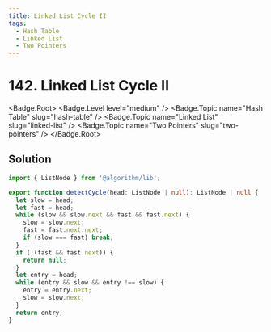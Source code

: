 ```yaml
---
title: Linked List Cycle II
tags:
  - Hash Table
  - Linked List
  - Two Pointers
---
```


# 142. Linked List Cycle II

<Badge.Root>
  <Badge.Level level="medium" />
  <Badge.Topic name="Hash Table" slug="hash-table" />
  <Badge.Topic name="Linked List" slug="linked-list" />
  <Badge.Topic name="Two Pointers" slug="two-pointers" />
</Badge.Root>

## Solution

```typescript filename="solution.ts" copy
import { ListNode } from '@algorithm/lib';

export function detectCycle(head: ListNode | null): ListNode | null {
  let slow = head;
  let fast = head;
  while (slow && slow.next && fast && fast.next) {
    slow = slow.next;
    fast = fast.next.next;
    if (slow === fast) break;
  }
  if (!(fast && fast.next)) {
    return null;
  }
  let entry = head;
  while (entry && slow && entry !== slow) {
    entry = entry.next;
    slow = slow.next;
  }
  return entry;
}
```

<ProblemLink
  codingSite="leetcode"
  href="https://leetcode.com/problems/linked-list-cycle-ii"
  title="Linked List Cycle II"
/>
